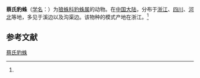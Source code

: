 {{Speciesbox
| name = 蔡氏豹蛛
| status = 
| status_system = 
| image = 
| genus = Pardosa
| species = chapini
| authority = (Fox, 1935)<ref name='id13861'>{{cite web| url =http://www.bioinfo.cn/db05/BjdwSpecies.php?action=view&id=13861| title =蔡氏豹蛛| work =《中国动物物种编目数据库》| publisher =中国科学院微生物研究所| author =中国科学院动物研究所| accessdate =2009-04-28| deadurl =yes| archiveurl =https://web.archive.org/web/20160305064911/http://www.bioinfo.cn/db05/BjdwSpecies.php?action=view&id=13861| archivedate =2016-03-05}}</ref>
}}

'''蔡氏豹蛛'''（[[学名|学名]]：{{lang|la|''Pardosa chapini''}}）为[[狼蛛科|狼蛛科]][[豹蛛属|豹蛛属]]的动物。在[[中国大陆|中国大陆]]，分布于[[浙江|浙江]]、[[四川|四川]]、[[河北|河北]]等地，多见于溪边以及沟渠边。该物种的模式产地在浙江。<ref name='id13861'/>

== 参考文献 ==
{{reflist}}

{{Wikispecies|Pardosa chapini}}
{{Taxonbar|from=Q2802381}}

[[Category:豹蛛属|蔡氏豹蛛]]


{{蜘蛛小作品}}